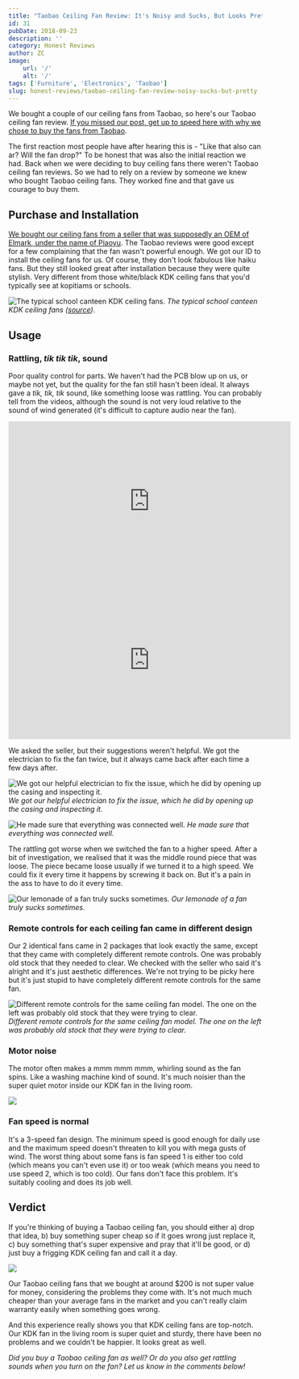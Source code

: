 ```yaml
---
title: "Taobao Ceiling Fan Review: It's Noisy and Sucks, But Looks Pretty"
id: 31
pubDate: 2018-09-23
description: ''
category: Honest Reviews
author: ZC
image:
    url: '/'
    alt: '/'
tags: ['Furniture', 'Electronics', 'Taobao']
slug: honest-reviews/taobao-ceiling-fan-review-noisy-sucks-but-pretty
---
```


We bought a couple of our ceiling fans from Taobao, so here's our Taobao ceiling fan review. [If you missed our post, get up to speed here with why we chose to buy the fans from Taobao](https://btonomics.com/renovation/getting-ceiling-fans-for-a-bto/).

The first reaction most people have after hearing this is - "Like that also can ar? Will the fan drop?" To be honest that was also the initial reaction we had. Back when we were deciding to buy ceiling fans there weren't Taobao ceiling fan reviews. So we had to rely on a review by someone we knew who bought Taobao ceiling fans. They worked fine and that gave us courage to buy them.

## Purchase and Installation

[We bought our ceiling fans from a seller that was supposedly an OEM of Elmark, under the name of Piaoyu](https://btonomics.com/shopping/getting-ceiling-fans-for-a-bto/#installing-fans). The Taobao reviews were good except for a few complaining that the fan wasn't powerful enough. We got our ID to install the ceiling fans for us. Of course, they don't look fabulous like haiku fans. But they still looked great after installation because they were quite stylish. Very different from those white/black KDK ceiling fans that you'd typically see at kopitiams or schools.

![The typical school canteen KDK ceiling fans.](./images/31_Nan_Hua_High_School_Canteen.jpg) _The typical school canteen KDK ceiling fans ([source](https://commons.wikimedia.org/wiki/File:Nan_Hua_High_School_Canteen.jpg))._

## Usage

### Rattling, _tik tik tik_, sound

Poor quality control for parts. We haven't had the PCB blow up on us, or maybe not yet, but the quality for the fan still hasn't been ideal. It always gave a _tik, tik, tik_ sound, like something loose was rattling. You can probably tell from the videos, although the sound is not very loud relative to the sound of wind generated (it's difficult to capture audio near the fan).

<iframe
    src="https://www.youtube.com/embed/B4wVlvXUWBw"
    width="560"
    height="315"
    frameborder="0"
    allowfullscreen="allowfullscreen"
></iframe>
<iframe
    src="https://www.youtube.com/embed/qZMTWBrlH-8"
    width="560"
    height="315"
    frameborder="0"
    allowfullscreen="allowfullscreen"
></iframe>

We asked the seller, but their suggestions weren't helpful. We got the electrician to fix the fan twice, but it always came back after each time a few days after.

![We got our helpful electrician to fix the issue, which he did by opening up the casing and inspecting it.](./images/31_IMG_20180612_194459-1024x768.jpg) _We got our helpful electrician to fix the issue, which he did by opening up the casing and inspecting it._

![He made sure that everything was connected well.](./images/31_IMG_20180612_194400-768x1024.jpg) _He made sure that everything was connected well._

The rattling got worse when we switched the fan to a higher speed. After a bit of investigation, we realised that it was the middle round piece that was loose. The piece became loose usually if we turned it to a high speed. We could fix it every time it happens by screwing it back on. But it's a pain in the ass to have to do it every time.

![Our lemonade of a fan truly sucks sometimes.](./images/31_grumpy-cat-meme-0811.jpg) _Our lemonade of a fan truly sucks sometimes._

### Remote controls for each ceiling fan came in different design

Our 2 identical fans came in 2 packages that look exactly the same, except that they came with completely different remote controls. One was probably old stock that they needed to clear. We checked with the seller who said it's alright and it's just aesthetic differences. We're not trying to be picky here but it's just stupid to have completely different remote controls for the same fan.

![Different remote controls for the same ceiling fan model. The one on the left was probably old stock that they were trying to clear.](./images/31_IMG_20180923_115514-1024x768.jpg) _Different remote controls for the same ceiling fan model. The one on the left was probably old stock that they were trying to clear._

### Motor noise

The motor often makes a mmm mmm mmm, whirling sound as the fan spins. Like a washing machine kind of sound. It's much noisier than the super quiet motor inside our KDK fan in the living room.

![ ](./images/31_damn.gif)

### Fan speed is normal

It's a 3-speed fan design. The minimum speed is good enough for daily use and the maximum speed doesn't threaten to kill you with mega gusts of wind. The worst thing about some fans is fan speed 1 is either too cold (which means you can't even use it) or too weak (which means you need to use speed 2, which is too cold). Our fans don't face this problem. It's suitably cooling and does its job well.

## Verdict

If you're thinking of buying a Taobao ceiling fan, you should either a) drop that idea, b) buy something super cheap so if it goes wrong just replace it, c) buy something that's super expensive and pray that it'll be good, or d) just buy a frigging KDK ceiling fan and call it a day.

![ ](./images/31_that-look-cheap-people-give-you-when-you-tell-them-your-prices1.jpg)

Our Taobao ceiling fans that we bought at around $200 is not super value for money, considering the problems they come with. It's not much much cheaper than your average fans in the market and you can't really claim warranty easily when something goes wrong.

And this experience really shows you that KDK ceiling fans are top-notch. Our KDK fan in the living room is super quiet and sturdy, there have been no problems and we couldn't be happier. It looks great as well.

_Did you buy a Taobao ceiling fan as well? Or do you also get rattling sounds when you turn on the fan? Let us know in the comments below!_
